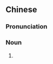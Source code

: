 {{also|豆腐皮儿}}
==Chinese==
{{zh-forms|s=豆腐皮儿|type=31}}

===Pronunciation===
{{zh-pron
|m=dòufupír
|cat=n
}}

===Noun===
{{zh-noun}}

# {{zh-erhua form of}}